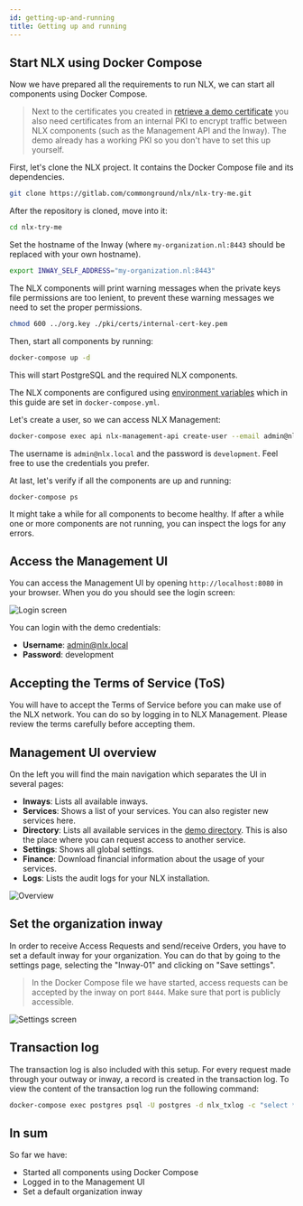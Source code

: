 ```yaml
---
id: getting-up-and-running
title: Getting up and running
---
```



## Start NLX using Docker Compose

Now we have prepared all the requirements to run NLX, we can start all components using Docker Compose.

> Next to the certificates you created in [retrieve a demo certificate](./retrieve-a-demo-certificate) you also need certificates from an internal PKI to encrypt traffic between NLX components (such as the Management API and the Inway). The demo already has a working PKI so you don't have to set this up yourself.

First, let's clone the NLX project. It contains the Docker Compose file and its dependencies.

```bash
git clone https://gitlab.com/commonground/nlx/nlx-try-me.git
```

After the repository is cloned, move into it:

```bash
cd nlx-try-me
```

Set the hostname of the Inway (where `my-organization.nl:8443` should be replaced with your own hostname).

```bash
export INWAY_SELF_ADDRESS="my-organization.nl:8443"
```

The NLX components will print warning messages when the private keys file permissions are too lenient, to prevent these warning messages we need to set the proper permissions.

```bash
chmod 600 ../org.key ./pki/certs/internal-cert-key.pem
```

Then, start all components by running:

```bash
docker-compose up -d
```

This will start PostgreSQL and the required NLX components.

The NLX components are configured using [environment variables](./reference-information/environment-variables) which in this guide are set in `docker-compose.yml`.

Let's create a user, so we can access NLX Management:

```bash
docker-compose exec api nlx-management-api create-user --email admin@nlx.local --password=development --role admin
```

The username is `admin@nlx.local` and the password is `development`. Feel free to use the credentials you prefer.

At last, let's verify if all the components are up and running:

```
docker-compose ps
```

It might take a while for all components to become healthy.
If after a while one or more components are not running, you can inspect the logs for any errors.


## Access the Management UI

You can access the Management UI by opening `http://localhost:8080` in your browser.
When you do you should see the login screen:

![Login screen](/img/nlx-management-web-interface-screenshot-basic-auth.png "Login screen for Basic Authentication")

You can login with the demo credentials:

- **Username**: admin@nlx.local
- **Password**: development

## Accepting the Terms of Service (ToS)

You will have to accept the Terms of Service before you can make use of the NLX network. You can do so by logging in to NLX Management. Please review the terms carefully before accepting them.

## Management UI overview

On the left you will find the main navigation which separates the UI in several pages:

- **Inways**: Lists all available inways.
- **Services**: Shows a list of your services. You can also register new services here.
- **Directory**: Lists all available services in the [demo directory](https://directory.demo.nlx.io/). This is also the place where you can request access to another service.
- **Settings**: Shows all global settings.
- **Finance**: Download financial information about the usage of your services.
- **Logs**: Lists the audit logs for your NLX installation.

![Overview](/img/nlx-management-overview.png "Overview")


## Set the organization inway

In order to receive Access Requests and send/receive Orders, you have to set a default inway for your organization.
You can do that by going to the settings page, selecting the "Inway-01" and clicking on "Save settings".

> In the Docker Compose file we have started, access requests can be accepted by the inway
on port `8444`. Make sure that port is publicly accessible.


![Settings screen](/img/nlx-management-settings-screen.png "Settings screen")

## Transaction log

The transaction log is also included with this setup. For every request made through your outway or inway, a record is created in the transaction log.
To view the content of the transaction log run the following command:

```bash
docker-compose exec postgres psql -U postgres -d nlx_txlog -c "select * from transactionlog.records;"
```

## In sum

So far we have:
- Started all components using Docker Compose
- Logged in to the Management UI
- Set a default organization inway
